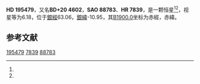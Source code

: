 {{Starbox begin
| name = HD 195479
}}
{{Starbox observe
| epoch = [[J2000.0|J2000.0]]
| constell = {{星座名待查}}<ref name=SIMBAD>{{cite web
 | url=http://simbad.u-strasbg.fr/simbad/sim-id?Ident=HR+7839
 | title=Pulsating variable Star
 | publisher=Centre de Données astronomiques de Strasbourg
 | work=SIMBAD
 | accessdate=2012-07-13
 | archive-date=2016-03-19
 | archive-url=https://web.archive.org/web/20160319004408/http://simbad.u-strasbg.fr/simbad/sim-id?Ident=HR+7839
 | dead-url=no
 }}</ref><ref name=DATA>{{cite web
 | url=http://vizier.u-strasbg.fr/viz-bin/VizieR-5?-out.add=.&-source=5050&-corr=PK=HR&-out.max=9999&HR=7839
 | title=VizieR Detailed Page
 | accessdate=2012-07-13
 | archive-date=2019-02-16
 | archive-url=https://web.archive.org/web/20190216095313/http://vizier.u-strasbg.fr/viz-bin/VizieR-5?-out.add=.&-source=5050&-corr=PK=HR&-out.max=9999&HR=7839
 | dead-url=no
 }}</ref>
| 星官 = 
| ra = {{RA|20|30|58.1}}<ref name=SIMBAD /><ref name=DATA />
| dec = {{DEC|+20|36|21}}<ref name=SIMBAD /><ref name=DATA />
| appmag_v = 6.18<ref name=SIMBAD /><ref name=DATA />
}}
{{Starbox character
| class = A1m<ref name=SIMBAD /><ref name=DATA />
| b-v = 0.15<ref name=SIMBAD /><ref name=DATA />
| u-b = 0.14<ref name=SIMBAD /><ref name=DATA />
| r-i = 0.04<ref name=SIMBAD /><ref name=DATA />
| variable = 
}}
{{Starbox astrometry
| radial_v = 0.14
| prop_mo_ra = -40
| parallax = 
| p_error = 
}}
{{Starbox catalog
| names =BD+20 4602，[[SAO星表|SAO]] 88783，[[HD星表|HD]] 195479，[[HR星表|HR]] 7839}}
{{Starbox reference |Simbad=HR+7839}}
{{Starbox end}}

'''HD 195479'''，又名'''BD+20 4602'''，'''SAO 88783'''、'''HR 7839'''，是一颗恒星<ref name=SIMBAD /><ref name=DATA />，视星等为6.18，位于[[銀道座標系|銀經]]63.06，[[銀道座標系|銀緯]]-10.95，其[[B1900.0|B1900.0]]坐标为赤經{{RA|20|26|29.7}}，赤緯{{DEC|+20|-10.95|5}}。

== 参考文献 ==
{{reflist}}

{{star-stub}}

[[Category:HD和HDE天體|195479]]
[[Category:HR天體|7839]]
[[Category:SAO天體|88783]]